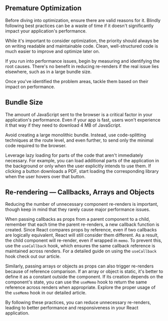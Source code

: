 <ContentWrapper>

## Premature Optimization

Before diving into optimization, ensure there are valid reasons for it. Blindly following best practices can be a waste of time if it doesn't significantly impact your application's performance.

While it's important to consider optimization, the priority should always be on writing readable and maintainable code. Clean, well-structured code is much easier to improve and optimize later on.

If you run into performance issues, begin by measuring and identifying the root causes. There's no benefit in reducing re-renders if the real issue lies elsewhere, such as in a large bundle size.

Once you've identified the problem areas, tackle them based on their impact on performance.

</ContentWrapper>

<ContentWrapper>

## Bundle Size

The amount of JavaScript sent to the browser is a critical factor in your application's performance. Even if your app is fast, users won't experience it that way if they need to download 4 MB of JavaScript.

Avoid creating a large monolithic bundle. Instead, use code-splitting techniques at the route level, and even further, to send only the minimal code required to the browser.

Leverage lazy loading for parts of the code that aren't immediately necessary. For example, you can load additional parts of the application in the background or only when the user explicitly intends to use them. If clicking a button downloads a PDF, start loading the corresponding library when the user hovers over that button.

</ContentWrapper>

<ContentWrapper>

## Re-rendering — Callbacks, Arrays and Objects

Reducing the number of unnecessary component re-renders is important, though keep in mind that they rarely cause major performance issues.

When passing callbacks as props from a parent component to a child, remember that each time the parent re-renders, a new callback function is created. Since React compares props by reference, even if two callbacks are logically equivalent, React will still consider them different. As a result, the child component will re-render, even if wrapped in `memo`. To prevent this, use the `useCallback` hook, which ensures the same callback reference is maintained across renders. For a detailed guide on using the `useCallback` hook check out our <PostLink id="repeated-calculations-on-re-renders#use-callback-usage">article</PostLink>.

Similarly, passing arrays or objects as props can also trigger re-renders because of reference comparison. If an array or object is static, it's better to define it as a constant outside the component. If its creation depends on the component's state, you can use the `useMemo` hook to return the same reference across renders when appropriate. Explore the proper usage of the `useMemo` hook in our detailed <PostLink id="repeated-calculations-on-re-renders#use-memo-usage">article</PostLink>.

</ContentWrapper>

<ContentWrapper>
    By following these practices, you can reduce unnecessary re-renders, leading
    to better performance and responsiveness in your React application.
</ContentWrapper>
